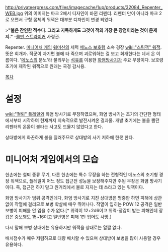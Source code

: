 http://privateerpress.com/files/imagecache/1up/products/32084_Repenter_WEB.jpg
위의 이미지는 마크 2에서 디자인이 바뀐 리펜터. 리펜터 만이 아니라 마크 2로 오면서 구형 몸체의 워잭은 대부분 디자인이 변경 되었다.

>'''"불은 잔인한 적수다. 그리고 지독하게도 그것이 적의 가장 큰 장점이라는 것이 문제지."'''
-[[콜만 스트라이커]] 사령관.

Repenter. [[미니어처 게임]] [[워머신]]의 세력 [[메노스 보호령]] 소속 경장 [[wiki:"스팀잭" 워잭]]. 뜻은 회개자. 적군이 자기편 불에 타 죽으며 괴로워하는 걸 보고 회개한다는 데서 온 이름이다. '[[메노스]]의 분노'라 불리우는 [[석유]]를 이용한 [[화염방사기]]가 주요 무장이다. 보호령 초기에 제작된 워잭으로 원래는 국경 감시용.

[[목차]]
= 설정 =
[[wiki:"철퇴" 플레일]]와 화염 방사기로 무장하였으며, 화염 방사기는 초기의 간단한 형태에서부터 시작하여 현재까지 지속적으로 발전시켜온 결과물. 개발 초기에는 불을 뿜던 리펜터의 온몸이 불타는 사고도 드물지 않았다고 한다.

상대방에게 화끈하게 불을 질러주므로 상대방의 사기 저하에 한몫 한다.


= 미니어처 게임에서의 모습 =
한손에는 철퇴 종류 무기, 다른 한손에는 특수 무장을 하는 전형적인 메노스의 초기형 경장 워잭으로, 플레일이 어느 정도 접근전 성능을 보장해주지만 주된 무장은 화염 방사기이다. 즉, 접근전 하지 말고 원거리에서 불로 지지는 데 쓰라고 있는 워잭이다.

화염 방사기가 범위 공격인데다, 화염 방사기로 지진 상대방은 명중만 하면 피해에 상관 없이 작열에 걸리므로 보병 학살에 매우 뛰어나다. 작열이 입히는 POW 12 공격은 일반 보병이 피해를 안 입을 수가 없다.[* 위력이 12+2d6이고 위력-장갑이 받는 피해인데 장갑은 중보병도 15~16이고 일반병은 피해 1만 입어도 사망.]

다시 말해 보병 상대에는 유용하지만 워잭을 상대로는 얄짤 없다. 

배치점수가 매우 저렴하므로 대량 배치할 수 있으며 상대방이 보병을 많이 사용할 경우 유용하다.
